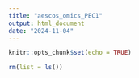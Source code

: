 ```yaml
---
title: "aescos_omics_PEC1"
output: html_document
date: "2024-11-04"
---
```


```r
knitr::opts_chunk$set(echo = TRUE)
```


```r
rm(list = ls())
```